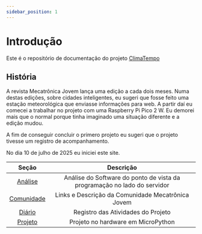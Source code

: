 ```yaml
---
sidebar_position: 1
---
```


# Introdução

Este é o repositório de documentação do projeto [ClimaTempo](https://tempo.projetosdesoftware.com.br)

## História

A revista Mecatrônica Jovem lança uma edição a cada dois meses. Numa destas edições, sobre cidades inteligentes, eu sugeri que fosse feito uma estação meteorológica que enviasse informações para web. A partir daí eu comecei a trabalhar no projeto com uma Raspberry Pi Pico 2 W. Eu demorei mais que o normal porque tinha imaginado uma situação diferente e a edição mudou. 

A fim de conseguir concluir o primero projeto eu sugeri que o projeto tivesse um registro de acompanhamento.    

No dia 10 de julho de 2025 eu iniciei este site.


|          Seção           |                                Descrição                                 |
| :----------------------: | :----------------------------------------------------------------------: |
| [Análise](Análise/intro) | Análise do Software do ponto de vista da programação no lado do servidor |
| [Comunidade](Comunidade) |            Links e Descrição da Comunidade Mecatrônica Jovem             |
|  [Diário](Diário/intro)  |                    Registro das Atividades do Projeto                    |
| [Projeto](Projeto/intro) |                    Projeto no hardware em MicroPython                    |